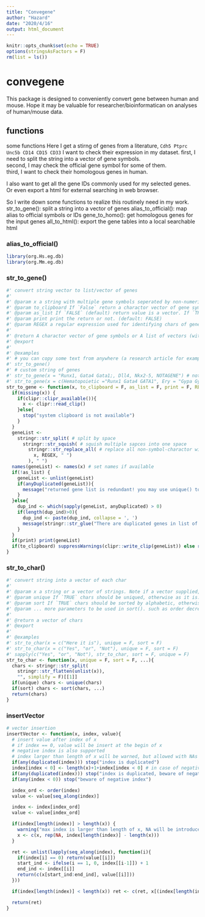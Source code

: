 ```yaml
---
title: "Convegene"
author: "Hazard"
date: "2020/4/16"
output: html_document
---
```


```r
knitr::opts_chunk$set(echo = TRUE)
options(stringsAsFactors = F)
rm(list = ls())
```

# convegene
This package is designed to conveniently convert gene between human and mouse.
Hope it may be valuable for researcher/bioinformatican on analyses of human/mouse data.

## functions
some functions
Here I get a stirng of genes from a literature,
`Cdh5 Ptprc Unc5b CD14 CD15 CD33`
I want to check their expression in my dataset.
first, I need to split the string into a vector of gene symbols.    
second, I may check the official gene symbol for some of them.   
third, I want to check their homologous genes in human.   

I also want to get all the gene IDs commonly used for my selected genes.   
Or even export a html for external searching in web browser.   

So I write down some functions to realize this routinely need in my work.   
str_to_gene(): split a string into a vector of genes
alias_to_official(): map alias to official symbols or IDs
gene_to_homo(): get homologous genes for the input genes
all_to_html(): export the gene tables into a local searchable html

### alias_to_official()
```r
library(org.Hs.eg.db)
library(org.Mm.eg.db)

```


### str_to_gene()
```r
#' convert string vector to list/vector of genes
#'
#' @param x a string with multiple gene symbols seperated by non-numeric/letter/hyphen (Depends on REGEX parameter below); numeric/letter/hyphen charactor will be treated as parts of gene symbols. A vector of strings is also supported, in which case you can choose to return list. If missing of x, the string will be read from system clipboard automately (I like it!).
#' @param to_clipboard If `False` return a charactor vector of gene symbols (default), if `TRUE` return value to clipboard
#' @param as_list If `FALSE` (default) return value is a vector. If `TRUE` reutrn value is structured in list, this is useful when `to_clipboard=T` so that you can paste the return (symbols with quoted) to python.
#' @param print print the return or not. (default: FALSE)
#' @param REGEX a regular expression used for identifying chars of gene symbols. Default setting should work in most cases. You can also customize it yourself.
#'
#' @return A charactor vector of gene symbols or A list of vectors (with names if x named) in case of as_list=T
#' @export
#'
#' @examples
#' # you can copy some text from anywhere (a research article for example) and then str_to_gene() will help to parse it into gene vector.
#' str_to_gene()
#' # custom string of genes
#' str_to_gene(x = "Runx1, Gata4 Gata1;, Dll4, Nkx2-5, NOTAGENE") # note: the function does not check validity of gene symbols
#' str_to_gene(x = c(Hematopoietic ="Runx1 Gata4 GATA1", Ery = "Gypa Gype Ptprc", Endothelial = "Pecam1 Cdh5"), as_list = T)
str_to_gene <- function(x, to_clipboard = F, as_list = F, print = F, REGEX = "[^a-zA-Z0-9\\-\\.]"){
  if(missing(x)) {
    if(clipr::clipr_available()){
      x <- clipr::read_clip()
    }else{
      stop("system clipboard is not available")
    }
  }
  geneList <-
    stringr::str_split( # split by space
      stringr::str_squish( # squish multiple sapces into one space
        stringr::str_replace_all( # replace all non-symbol-charactor with a space
          x, REGEX, " ")
        ), " ")
  names(geneList) <- names(x) # set names if available
  if(!as_list) {
    geneList <- unlist(geneList)
    if(anyDuplicated(geneList)){
      message("returned gene list is redundant! you may use unique() to deduplicate it.")
    }
  }else{
    dup_ind <- which(sapply(geneList, anyDuplicated) > 0)
    if(length(dup_ind)>0){
      dup_ind <- paste(dup_ind, collapse = ', ')
      message(stringr::str_glue("There are duplicated genes in list of index {dup_ind}"))
    }
  }
  if(print) print(geneList)
  if(to_clipboard) suppressWarnings(clipr::write_clip(geneList)) else return(geneList)
}

```

### str_to_char()
```r
#' convert string into a vector of each char
#'
#' @param x a string or a vector of strings. Note if a vector supplied, it will be collapsed. If you wanna multiple vectors of char returned, you can use sapply() to wrapper the function.
#' @param unique If `TRUE` chars should be uniqued, otherwise as it is.
#' @param sort If `TRUE` chars should be sorted by alphabetic, otherwise as it is.
#' @param ... more parameters to be used in sort(). such as order decreasing = T if you like.
#'
#' @return a vector of chars
#' @export
#'
#' @examples
#' str_to_char(x = c("Here it is"), unique = F, sort = F)
#' str_to_char(x = c("Yes", "or", "Not"), unique = F, sort = F)
#' sapply(c("Yes", "or", "Not"), str_to_char, sort = F, unique = F)
str_to_char <- function(x, unique = F, sort = F, ...){
  chars <- stringr::str_split(
    stringr::str_flatten(unlist(x)),
    "", simplify = F)[[1]]
  if(unique) chars <- unique(chars)
  if(sort) chars <- sort(chars, ...)
  return(chars)
}

```



### insertVector
```r

# vector insertion
insertVector <- function(x, index, value){
  # insert value after index of x
  # if index == 0, value will be insert at the begin of x
  # negative index is also supported
  # index larger than length of x will be warned, but allowed with NAs filled in x.
  if(any(duplicated(index))) stop("index is duplicated")
  index[index < 0] <- length(x)+1+index[index < 0] # in case of negative index
  if(any(duplicated(index))) stop("index is duplicated, beware of negative index")
  if(any(index < 0)) stop("beware of negative index")

  index_ord <- order(index)
  value <- value[seq_along(index)]

  index <- index[index_ord]
  value <- value[index_ord]

  if(index[length(index)] > length(x)) {
    warning("max index is larger than length of x, NA will be introduced")
    x <- c(x, rep(NA, index[length(index)] - length(x)))
  }

  ret <- unlist(lapply(seq_along(index), function(i){
    if(index[i] == 0) return(value[[i]])
    start_ind <- ifelse(i == 1, 0, index[[i-1]]) + 1
    end_ind <- index[[i]]
    return(c(x[start_ind:end_ind], value[[i]]))
  }))

  if(index[length(index)] < length(x)) ret <- c(ret, x[(index[length(index)]+1):length(x)])

  return(ret)
}
```

